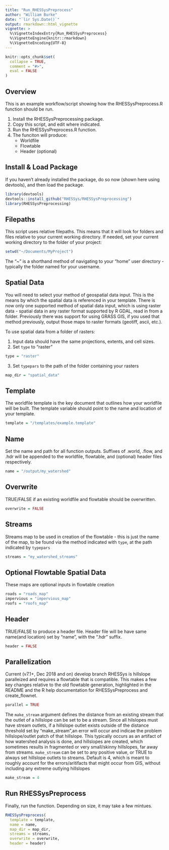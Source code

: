 ```yaml
---
title: "Run_RHESSysPreprocess"
author: "William Burke"
date: "`lir Sys.Date()`"
output: rmarkdown::html_vignette
vignette: >
  %\VignetteIndexEntry{Run_RHESSysPreprocess}
  %\VignetteEngine{knitr::rmarkdown}
  %\VignetteEncoding{UTF-8}
---
```


```r
knitr::opts_chunk$set(
  collapse = TRUE,
  comment = "#>",
  eval = FALSE
)
```

## Overview

This is an example workflow/script showing how the RHESSysPreprocess.R function should be run.

1.  Install the RHESSysPreprocessing package.
2.  Copy this script, and edit where indicated.
3.  Run the RHESSysPreprocess.R function.
4.  The funciton will produce:
    -   Worldfile
    -   Flowtable
    -   Header (optional)

## Install & Load Package

If you haven't already installed the package, do so now (shown here using devtools), and then load the package.

```r
library(devtools)
devtools::install_github("RHESSys/RHESSysPreprocessing")
library(RHESSysPreprocessing)
```

## Filepaths

This script uses relative filepaths. This means that it will look for folders and files relative to your current working directory. If needed, set your current working directory to the folder of your project:

```r
setwd("~/Documents/MyProject")
```

The "\~" is a shorthand method of navigating to your "home" user directory - typically the folder named for your username.

## Spatial Data

You will need to select your method of geospatial data input. This is the means by which the spatial data is referenced in your template. There is now only one supported method of spatial data input, which is using raster data - spatial data in any raster format supported by R GDAL, read in from a folder. Previously there was support for using GRASS GIS, if you used that method previously, output those maps to raster formats (geotiff, ascii, etc.).

To use spatial data from a folder of rasters:

1.  Input data should have the same projections, extents, and cell sizes.
2.  Set `type` to "raster"

```r
type = "raster"
```

3.  Set `typepars` to the path of the folder containing your rasters

```r
map_dir = "spatial_data"
```

## Template

The worldfile template is the key document that outlines how your worldfile will be built. The template variable should point to the name and location of your template.

```r
template = "/templates/example.template"
```

## Name

Set the name and path for all function outputs. Suffixes of .world, .flow, and .hdr will be appended to the worldfile, flowtable, and (optional) header files respectively.

```r
name = "/output/my_watershed"
```

## Overwrite

TRUE/FALSE if an existing worldfile and flowtable should be overwritten.

```r
overwrite = FALSE
```

## Streams

Streams map to be used in creation of the flowtable - this is just the name of the map, to be found via the method indicated with `type`, at the path indicated by `typepars`

```r
streams = "my_watershed_streams"
```

## Optional Flowtable Spatial Data

These maps are optional inputs in flowtable creation

```r
roads = "roads_map"
impervious = "impervious_map"
roofs = "roofs_map"
```

## Header

TRUE/FALSE to produce a header file. Header file will be have same name(and location) set by "name", with the ".hdr" suffix.

```r
header = FALSE
```

## Parallelization

Current (v7.1+, Dec 2018 and on) develop branch RHESSys is hillslope paralleized and requires a flowtable that is compatible. This makes a few key changes relative to the old flowtable generation, highlighted in the README and the R help documentation for RHESSysPreprocess and create_flownet.

```r
parallel = TRUE
```

The `make_stream` argument defines the distance from an existing stream that the outlet of a hillslope can be set to be a stream. Since all hilslopes must have stream outlets, if a hillslope outlet exists outside of the distance threshold set by "make_stream",an error will occur and indicae the problem hillslope/outlet patch of that hillslope. This typically occurs as an artifact of how watershed analysis is done, and hillslopes are created, which sometimes results in fragmented or very small/skinny hillslopes, far away from streams. `make_stream` can be set to any positive value, or TRUE to always set hillslope outlets to streams. Default is 4, which is meant to roughly account for the errors/aritifacts that might occur from GIS, without including any extreme outlying hillslopes

```r
make_stream = 4
```

## Run RHESSysPreprocess

Finally, run the function. Depending on size, it may take a few mintues.

```r
RHESSysPreprocess(
  template = template,
  name = name,
  map_dir = map_dir,
  streams = streams,
  overwrite = overwrite,
  header = header)

```
